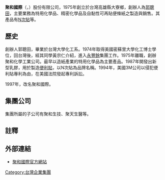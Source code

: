 {{Unreferenced|time=2017-03-25T08:42:37+00:00}}
'''聚和國際'''（{{lang-en|Hopax}}，{{twse|6509}}）股份有限公司，1975年創立於台灣高雄縣大寮鄉，創辦人為[[郭聰田|郭聰田]]，主要業務為特用化學品、精密化學品及自黏性可再貼便條紙之製造與銷售。其產品有[[N次貼|N次貼]]等。

==歷史==
創辦人郭聰田，畢業於台灣大學化工系。1974年取得美國密蘇里大學化工博士學位，回台灣後，經其同學黃宗仁介紹，進入[[永豐餘|永豐餘]]集團工作。1975年離職，創辦聚和化學工業公司。最早以造紙產業的特用化學品為主要產品。1987年開發出新型乳膠，用於製造[[便利貼|便利貼]]，以N次貼為品牌名稱。1994年，美國3M公司以侵犯便利貼專利為由，在美國法院發起專利訴訟。

1997年，改名聚和國際。

==集團公司==
集團所屬的子公司有聚和生技、聚天生醫等。
==註釋==
{{reflist}}
==外部連結==
* [https://web.archive.org/web/20160526194951/http://www.hopax.com.tw/tc/index.asp 聚和國際官方網站]
[[Category:台灣企業集團|Category:台灣企業集團]]
